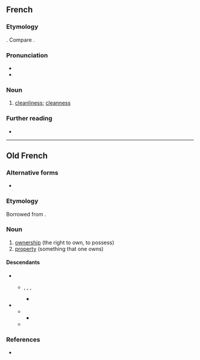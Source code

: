 ==French==

===Etymology===
{{suffix|fr|propre|eté}}. Compare {{m|fr|propriété}}.

===Pronunciation===
* {{fr-IPA}}
* {{audio|fr|Fr-propreté.ogg|Audio}}

===Noun===
{{fr-noun|f}}

# [[cleanliness]]; [[cleanness]]

===Further reading===
* {{R:TLFi}}

----

==Old French==

===Alternative forms===
* {{l|fro|proprieté}}

===Etymology===
Borrowed from {{bor|fro|la|proprietas|proprietas, proprietatem}}.

===Noun===
{{fro-noun|f}} {{term-context|fro|often|Anglo-Norman}}

# [[ownership]] (the right to own, to possess)
# [[property]] (something that one owns)

====Descendants====
* {{desc|xno|propreté}}
** {{desc|enm|propertee|bor=1}}, {{l|enm|properte}}, {{l|enm|propirte}}, {{l|enm|proprete}}
*** {{desc|en|property}}
* {{desc|frm|proprieté}}
** {{desc|enm|propriete||ownership|bor=1}}
*** {{desc|en|propriety}}
** {{desc|fr|propriété}}

===References===
* {{R:Anglo-Norman On-Line Hub}}